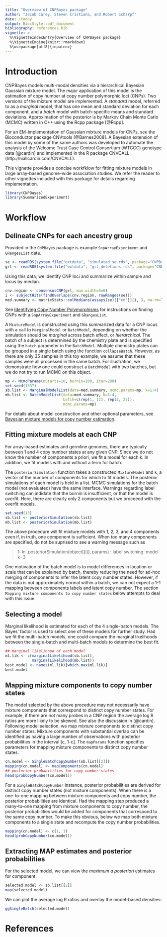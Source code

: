 ```yaml
---
title: "Overview of CNPBayes package"
author: "Jacob Carey, Steven Cristiano, and Robert Scharpf"
date: \today
output: BiocStyle::pdf_document
bibliography: references.bib
vignette: >
  %\VignetteIndexEntry{Overview of CNPBayes package}
  %\VignetteEngine{knitr::rmarkdown}
  %\usepackage[utf8]{inputenc} 
---
```


# Introduction

CNPBayes models multi-modal densities via a hierarchical Bayesian
Gaussian mixture model.  The major application of this model is the
estimation of copy number at copy number polymorphic loci (CNPs). Two
versions of the mixture model are implemented.  A *standard* model,
referred to as a *marginal* model, that has one mean and standard
deviation for each component, and a *batch* model with batch-specific
means and standard deviations. Approximation of the posterior is by
Markov Chain Monte Carlo (MCMC) written in C++ using the Rcpp package
[@Rcpp].  

For an EM-implementation of Gaussian mixture models for CNPs, see the
Bioconductor package CNVtools [@Barnes2008].  A Bayesian extension of
this model by some of the same authors was developed to automate the
analysis of the Welcome Trust Case Control Consortium (WTCCC) genotype
data [@cardin] and implemented in the R package CNVCALL
(http://niallcardin.com/CNVCALL).

This vignette provides a concise workfklow for fitting mixture models
in large array-based genome-wide association studies.  We refer the
reader to other vignettes included with this package for details
regarding implementation.

```r
library(CNPBayes)
library(SummarizedExperiment)
```

# Workflow

## Delineate CNPs for each ancestry group

Provided in the `CNPBayes` package is example `SnpArrayExperiment` and `GRangesList` data.

```r
se <- readRDS(system.file("extdata", "simulated_se.rds", package="CNPBayes"))
grl <- readRDS(system.file("extdata", "grl_deletions.rds", package="CNPBayes"))
```

Using this data, we identify CNP loci and summarize within sample and locus by median.

```r
cnv.region <- consensusCNP(grl, max.width=5e6)
i <- subjectHits(findOverlaps(cnv.region, rowRanges(se)))
med.summary <- matrixStats::colMedians(assays(se)[["cn"]][i, ], na.rm=TRUE)
```

See [Identifying Copy Number Polymorphisms](FindCNPs.pdf) for instructions on finding CNPs with a `SnpArrayExperiment` and `GRangesList`.

A `MixtureModel` is constructed using this summarized data for a CNP locus with
a call to `MarginalModel` or `BatchModel`, depending on whether the simulation
should be *marginal* across batch effect, or *hierarchical*. The batch of a
subject is determined by the chemistry plate and is specified using the `batch`
parameter in the `BatchModel`. Multiple chemistry plates can be grouped in a
single batch using the function `collapseBatch`. However, as there are only 35
samples in this toy example, we assume that these samples were all processed in
the same batch. For illustration, we demonstrate how one could construct a
`BatchModel` with two batches, but we do not try to run MCMC on this object.

```r
mp <- McmcParams(nStarts=10, burnin=200, iter=200)
set.seed(1337)
sb.list <- MarginalModelList(data=med.summary, mcmc.params=mp, k=1:4)
mb.list <- BatchModelList(data=med.summary, k=1:4,
                          batch=c(rep(1, 12), rep(2, 23)),
                          mcmc.params=mp)
```

For details about model construction and other optional parameters, see [Bayesian mixture models for copy number estimation](Implementation.pdf).

## Fitting mixture models at each CNP

For array-based estimates and germline genomes, there are typically
between 1 and 4 copy number states at any given CNP.  Since we do not
know the number of components a priori, we fit a model for each k.
In addition, we fit models with and without a term for batch.

The `posteriorSimulation` function takes a constructed `MixtureModel` and `k`, a
vector of the number of components for which to fit models. The posterior
simulations of each model is held in a list. MCMC simulations for the batch
model (not evaluated) have the same interface. Warnings regarding label
switching can indidate that the burnin is insufficient, or that the model is
overfit. Here, there are clearly only 2 components but we proceeed with the
overfit models.

```r
set.seed(13)
sb.list <- posteriorSimulation(sb.list)
mb.list <- posteriorSimulation(mb.list)
```


The above procedure will fit mixture models with 1, 2, 3, and 4 components even if, in truth, one component is sufficient. When too many components are specified, do not be suprised to see a warning message such as

> 1: In .posteriorSimulation(object[[i]], params) :
>  label switching: model k=3

One motivation of the batch model is to model differences in location or scale that can be explained by batch, thereby reducing the need for ad-hoc merging of components to infer the latent copy number states.  However, if the data is not approximately normal within a batch, we can not expect a 1-1 mapping between components labels and latent copy number. The section `Mapping mixture components to copy number states` below attempts to deal with this issue. 


## Selecting a model

Marginal likelihood is estimated for each of the 4 single-batch models. The
Bayes' factor is used to select one of these models for further study. Had we
fit the multi-batch models, one could compare the marginal likelihoods between
the single-batch and multi-batch models to determine the best fit.

```r
## marginal likelihood of each model
ml.lik <- c(marginalLikelihood(sb.list),
            marginalLikelihood(mb.list))
best.model <- names(ml.lik)[which.max(ml.lik)]
best.model
```

## Mapping mixture components to copy number states

The model selected by the above procedure may not necessarily have mixture
components that correspond to distinct copy number states. For example, if there
are not many probes in a CNP region the average log R ratios are more likely to
be skewed. See also the discussion in [@cardin]. Following model selection, we
map mixture components to distinct copy number states. Mixture components with
substantial overlap can be identified as having a large number of observations
with posterior probabilities in the interval [c, 1-c]. The `mapParams` function
specifies parameters for mapping mixture components to distinct copy number
states.

```r
cn.model <- SingleBatchCopyNumber(sb.list[[2]])
mapping(cn.model) <- mapComponents(cn.model)
## posterior probabilities for copy number states
head(probCopyNumber(cn.model))
```

For a `SingleBatchCopyNumber` instance, posterior probabilities are derived for
 distinct copy number states (not mixture components). When there is a
 one-to-one mapping between mixture components and copy number, the posterior
 probabilities are identical. Had the mapping step produced a many-to-one
 mapping from mixture components to copy number, the posterior probabilities
 would be added for components that correspond to the same copy number. To make
 this obvious, below we map both mixture components to a single state and
 recompute the copy number probabilities.

```r
mapping(cn.model) <- c(1, 1)
head(probCopyNumber(cn.model))
```
  
## Extracting MAP estimates and posterior probabilities

For the selected model, we can view the *maximum a posteriori* estimates for
component.
```r
selected.model <- sb.list[[2]]
map(selected.model)
```

We can plot the average log R ratios and overlay the model-based densities:

```r
ggSingleBatch(selected.model)
```

# References

